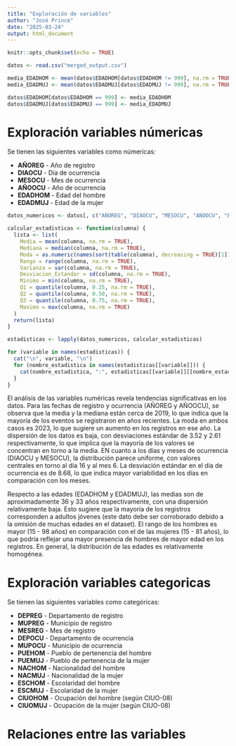 ```yaml
---
title: "Exploración de variables"
author: "José Prince"
date: "2025-03-24"
output: html_document
---
```


```r
knitr::opts_chunk$set(echo = TRUE)

datos <- read.csv("merged_output.csv")

media_EDADHOM <- mean(datos$EDADHOM[datos$EDADHOM != 999], na.rm = TRUE)
media_EDADMUJ <- mean(datos$EDADMUJ[datos$EDADMUJ != 999], na.rm = TRUE)

datos$EDADHOM[datos$EDADHOM == 999] <- media_EDADHOM
datos$EDADMUJ[datos$EDADMUJ == 999] <- media_EDADMUJ

```

# Exploración variables númericas

Se tienen las siguientes variables como númericas:

- **AÑOREG** - Año de registro
- **DIAOCU** - Día de ocurrencia
- **MESOCU** - Mes de ocurrencia
- **AÑOOCU** - Año de ocurrencia  
- **EDADHOM** - Edad del hombre 
- **EDADMUJ** - Edad de la mujer

```r
datos_numericos <- datos[, c("AÑOREG", "DIAOCU", "MESOCU", "AÑOOCU", "EDADHOM", "EDADMUJ")]

calcular_estadisticas <- function(columna) {
  lista <- list(
    Media = mean(columna, na.rm = TRUE),
    Mediana = median(columna, na.rm = TRUE),
    Moda = as.numeric(names(sort(table(columna), decreasing = TRUE)[1])),
    Rango = range(columna, na.rm = TRUE),
    Varianza = var(columna, na.rm = TRUE),
    Desviacion_Estandar = sd(columna, na.rm = TRUE),
    Minimo = min(columna, na.rm = TRUE),
    Q1 = quantile(columna, 0.25, na.rm = TRUE),
    Q2 = quantile(columna, 0.50, na.rm = TRUE),
    Q3 = quantile(columna, 0.75, na.rm = TRUE),
    Maximo = max(columna, na.rm = TRUE)
  )
  return(lista)
}

estadisticas <- lapply(datos_numericos, calcular_estadisticas)

for (variable in names(estadisticas)) {
  cat("\n", variable, "\n")
  for (nombre_estadistica in names(estadisticas[[variable]])) {
    cat(nombre_estadistica, ":", estadisticas[[variable]][[nombre_estadistica]], "\n")
  }
}


```

El análisis de las variables numéricas revela tendencias significativas en los datos. Para las fechas de registro y ocurrencia (AÑOREG y AÑOOCU), se observa que la media y la mediana están cerca de 2019, lo que indica que la mayoría de los eventos se registraron  en años recientes. La moda en ambos casos es 2023, lo que sugiere un aumento en los registros en ese año. La dispersión de los datos es baja, con desviaciones estándar de 3.52 y 2.61 respectivamente, lo que implica que la mayoría de los valores se concentran en torno a la media. EN cuanto a los días y meses de ocurrencia (DIAOCU y MESOCU), la distribución parece uniforme, con valores centrales en torno al día 16 y al mes 6. La desviación estándar en el día de ocurrencia es de 8.68, lo que indica mayor variabilidad en los días en comparación con los meses.

Respecto a las edades (EDADHOM y EDADMUJ), las medias son de aproximadamente 36 y 33 años respectivamente, con una dispersión relativamente baja. Esto sugiere que la mayoría de los registros corresponden a adultos jóvenes (este dato debe ser corroborado debido a la omisión de muchas edades en el dataset). El rango de los hombres es mayor (15 - 98 años) en comparación con el de las mujeres (15 - 81 años), lo que podría reflejar una mayor presencia de hombres de mayor edad en los registros. En general, la distribución de las edades es relativamente homogénea.

# Exploración variables categoricas

Se tienen las siguientes variables como categóricas:

- **DEPREG** - Departamento de registro  
- **MUPREG** - Municipio de registro  
- **MESREG** - Mes de registro  
- **DEPOCU** - Departamento de ocurrencia  
- **MUPOCU** - Municipio de ocurrencia  
- **PUEHOM** - Pueblo de pertenencia del hombre  
- **PUEMUJ** - Pueblo de pertenencia de la mujer  
- **NACHOM** - Nacionalidad del hombre  
- **NACMUJ** - Nacionalidad de la mujer  
- **ESCHOM** - Escolaridad del hombre  
- **ESCMUJ** - Escolaridad de la mujer  
- **CIUOHOM** - Ocupación del hombre (según CIUO-08)
- **CIUOMUJ** - Ocupación de la mujer (según CIUO-08)

# Relaciones entre las variables

